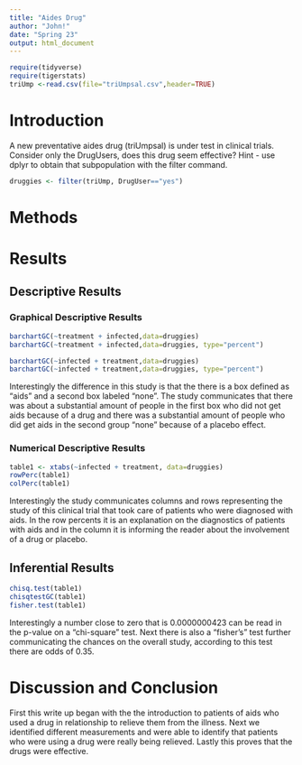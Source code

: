 ```yaml
---
title: "Aides Drug"
author: "John!"
date: "Spring 23"
output: html_document
---
```


```r
require(tidyverse)
require(tigerstats)
triUmp <-read.csv(file="triUmpsal.csv",header=TRUE)
```

# Introduction

<!--In this section you explain what you are trying to show.  Where did the data come from?  What is the research or other question you are trying to answer?.  If you skimp in this section expect to be marked down in your grade. Paint a picture of the project a couple of paragraphs is expected!-->

A new  preventative aides drug (triUmpsal) is under test in clinical trials. Consider only the DrugUsers, does this drug seem effective?  Hint - use dplyr to obtain that subpopulation with the filter command.

```r
druggies <- filter(triUmp, DrugUser=="yes")
```


# Methods

<!--Decide on your methods:  use "variable analysis" or other appropriate descriptors.  Make sure to choose at least one graphical method and at least one numerical method. Discuss what data manipulations may be needed for example subsetting or other binning procedures and what sort of graphical displays and inferential tools will be used!-->

# Results

<!--Divide this section into two sub-sections:  One for your descriptive  results and one for your inferential results.!-->

## Descriptive Results

### Graphical Descriptive Results

<!--Graphical results here.  Make sure to show your code.  Provide appropriate labels for axes, giving units if possible, and provide a good title for the graph, too.  Use the graphical results to describe the patterns if any that exist in the data as focused toward the research question. Bottom line is to explain the features of the graph that are relevant to conforming or departing to what is expected by your null hypothesis !-->

```r
barchartGC(~treatment + infected,data=druggies)
barchartGC(~treatment + infected,data=druggies, type="percent")

```

```r
barchartGC(~infected + treatment,data=druggies)
barchartGC(~infected + treatment,data=druggies, type="percent")

```

Interestingly the difference in this study is that the there is a box defined as "aids" and a second box labeled "none". The study communicates that there was about a substantial amount of people in the first box who did not get aids because of a drug and there was a substantial amount of people who did get aids in the second group "none" because of a placebo effect.  

### Numerical Descriptive Results

<!--Numerical results go here. Use the numerical results to describe the patterns if any that exist in the data as focused toward the research question!-->

```r
table1 <- xtabs(~infected + treatment, data=druggies)
rowPerc(table1)
colPerc(table1)
```

Interestingly the study communicates columns and rows representing the study of this clinical trial that took care of patients who were diagnosed with aids. In the row percents it is an explanation on the diagnostics of patients with aids and in the column it is informing the reader about the involvement of a drug or placebo.


## Inferential Results

<!--State hypothesis clearly.  Make sure your discussion of the inferential test covers all the aspects that the test output produces, such as test statistic, p-value etc.  Make a decision about the null hypothesis, explain the assumptions on which the selected test/procedure was based, and why the chosen procedure satisfys the assumptions and is appropriate to answer the research question!-->

```r
chisq.test(table1)
chisqtestGC(table1)
fisher.test(table1)
```

Interestingly a number close to zero that is 0.0000000423 can be read in the p-value on a "chi-square" test. Next there is also a "fisher's" test further communicating the chances on the overall study, according to this test there are odds of 0.35.     

# Discussion and Conclusion

<!--Discussion and conclusion here.  If you found a relationship be sure to consider whether the relationship occurs because one of the variavbles causes the other, or whether they perhasps are related for some other reason.  Watch the chapter 6 videos from the GeorgeTown videos collection.!-->

First this write up began with the the introduction to patients of aids who used a drug in relationship to relieve them from the illness. Next we identified different measurements and were able to identify that patients who were using a drug were really being relieved. Lastly this proves that the drugs were effective.  


 
 